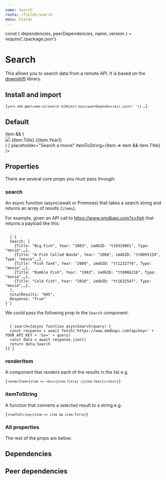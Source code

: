 ```yaml
---
name: Search
route: /fields/search
menu: Fields
---
```


const { dependencies, peerDependencies, name, version } = require('./package.json')

# Search

<TagVersion version={version} name={name} />

This allows you to search data from a remote API. It is based on the [downshift](https://github.com/downshift-js/downshift) library.

## Install and import

<Code language="bash">{`
  yarn add @welcome-ui/search ${Object.keys(peerDependencies).join(' ')}
  …
`}</Code>

## Default

<Playground>
  <Form initialValues={{}}>
    <ConnectedField
      component={Search}
      search={async function asyncSearch(s) {
        const response = await fetch(`https://www.omdbapi.com?apikey=41514363&s=${s}`)
        const data = await response.json()
        return data.Search
      }}
      label="Movies"
      name="movies"
      renderItem={item =>
        item && (
          <div style={{ display: 'flex', alignItems: 'center' }}>
            <Shape width="40px" height="40px" shape="circle" mr="sm">
              <img src={item.Poster} />
            </Shape>
            {item.Title} ({item.Year})
          </div>
        )
      }
      placeholder="Search a movie"
      itemToString={item => item && item.Title}
    />
  </Form>
</Playground>

## Properties

There are several core props you must pass through:

### search

An async function (async/await or Promises) that takes a search string and returns an array of results (`items`).

For example, given an API call to https://www.omdbapi.com?s=fish that returns a payload like this:

<Code language="json">
  {`{
  Search: [
    {Title: "Big Fish", Year: "2003", imdbID: "tt0319061", Type: "movie",…},
    {Title: "A Fish Called Wanda", Year: "1988", imdbID: "tt0095159", Type: "movie",…},
    {Title: "Fish Tank", Year: "2009", imdbID: "tt1232776", Type: "movie",…},
    {Title: "Rumble Fish", Year: "1983", imdbID: "tt0086216", Type: "movie",…},
    {Title: "Cold Fish", Year: "2010", imdbID: "tt1632547", Type: "movie",…},
  ],
  totalResults: "895",
  Response: "True"
}`}
</Code>

We could pass the following prop to the `Search` component:

<Code>
  {`search={async function asyncSearch(query) {
  const response = await fetch('https://www.omdbapi.com?apikey=' + YOUR_API_KEY + '&s=' + query)
  const data = await response.json()
  return data.Search
}}`}
</Code>

### renderItem

A component that renders each of the results in the list e.g.

<Code>{`renderItem={item => <div>{item.Title} ({item.Year})</div>}`}</Code>

### itemToString

A function that converts a selected result to a string e.g.

<Code>{`itemToString={item => item && item.Title}`}</Code>

### All properties

The rest of the props are below:

<Props of={Search} />

## Dependencies

<Dependencies dependencies={dependencies} />

## Peer dependencies

<Dependencies dependencies={peerDependencies} />
